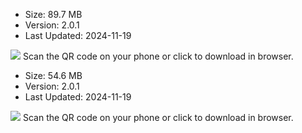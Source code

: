 <CardGroup cols={2}>
<Card title="AI Effects (GoEffects) - Android" href="https://storage.zego.im/AIEffect/ZegoEffects/app/android/GoEffects_2.0.1.804-feature-241119-033938-b1c1c9dbe5.apk" target="_blank">
<ul><li>Size: 89.7 MB</li><li>Version: 2.0.1</li><li>Last Updated: 2024-11-19</li></ul>
<Frame width="256" height="auto"><img src="https://storage.zego.im/sdk-doc/Pics/GoEffects/img_ZegoEffects_app_android.png" /></Frame>
Scan the QR code on your phone or click to download in browser.
</Card>
<Card title="AI Effects (GoEffects) - iOS" href="https://testflight.apple.com/join/76TbaVKJ" target="_blank">
<ul><li>Size: 54.6 MB</li><li>Version: 2.0.1</li><li>Last Updated: 2024-11-19</li></ul>
<Frame width="256" height="auto"><img src="https://storage.zego.im/sdk-doc/Pics/GoEffects/img_ZegoEffects_app_ios.png" /></Frame>
Scan the QR code on your phone or click to download in browser.
</Card>
</CardGroup>
